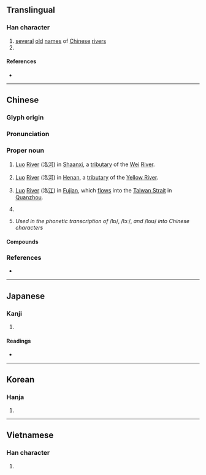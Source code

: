 {{character info/new}}
==Translingual==

===Han character===
{{Han char|rn=85|rad=水|as=06|sn=9|four=37164|canj=EHER|ids=⿰氵各}}

# [[several]] [[old]] [[name]]s of [[Chinese]] [[river]]s
# {{surname|lang=zh}}

====References====
* {{Han ref|kx=0620.150|dkj=17383|dj=1016.050|hdz=31614.040|uh=6D1B|ud=27931|bh=ACA5|bd=44197}}

----

==Chinese==
{{zh-forms}}

===Glyph origin===
{{Han etym}}

===Pronunciation===
{{zh-pron
|m=Luò
|c=lok3,lok6
|mn=Lo̍k/qz,xm,zz:Lo̍h
|mn_note=Lo̍k - literary; Lo̍h - vernacular
|mc=y
|oc=y
|cat=pn
}}

===Proper noun===
{{zh-hanzi}}

# {{lb|zh|geography}} [[Luo]] [[river|River]] (洛[[河]]) in [[Shaanxi]], a [[tributary]] of the [[Wei]] [[river|River]].
# {{lb|zh|geography}} [[Luo]] [[river|River]] (洛[[河]]) in [[Henan]], a [[tributary]] of the [[Yellow River]].
# {{lb|zh|geography}} [[Luo]] [[river|River]] (洛[[江]]) in [[Fujian]], which [[flow]]s into the [[Taiwan Strait]] in [[Quanzhou]].
# {{surname|lang=zh}}
# {{lb|zh|Mainland}} ''Used in the phonetic transcription of'' /lɒ/, /lɔː/, ''and'' /loʊ/ ''into Chinese characters''

====Compounds====
{{zh-der|愛洛娜|京洛|巫山洛浦|伊洛|河洛|瞻彼洛矣|洛梅|洛伊盆地|洛可可|洛桑公約|洛林|海洛因|洛陽|洛桑會議|摩洛哥|洛京|洛神賦|果洛|洛桑|洛巴|洛陽紙貴|特洛伊城|濂洛關閩|洛杉磯|洛陽才子|洛神葵|洛書|洛浦宓妃|洛黨|洛閩之學|洛神|洛次|洛東江|洛伯|河圖洛書|洛陽橋|洛水|洛學|費洛蒙|西洛可風}}

===References===
* {{R:yue:mfccd}}

----

==Japanese==

===Kanji===
{{ja-kanji|grade=|rs=水06}}

# {{defn|lang=ja|sort=水06}}

====Readings====
* {{ja-readings|on=[[らく]] (raku)|kun=[[まとう]] (matou), [[つらなる]] (tsuranaru)}}

----

==Korean==

===Hanja===
{{ko-hanja|hangeul=[[락]]>[[낙]]|eumhun=|rv=rak>nak|mr=rak>nak|y=lak>nak}}

# {{defn|lang=ko|sort=水06}}

----

==Vietnamese==

===Han character===
{{vi-hantu|[[rặc]], [[chua]], [[lạc]], [[lặng]]|rs=水06}}

# {{defn|lang=vi|sort=水06}}
